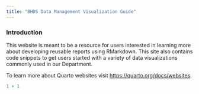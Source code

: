 ```yaml
---
title: "BHDS Data Management Visualization Guide"
---
```

```{=html}
<meta http-equiv='cache-control' content='no-cache'> 
<meta http-equiv='expires' content='0'> 
<meta http-equiv='pragma' content='no-cache'>
```

### Introduction

This website is meant to be a resource for users interested in learning more about developing reusable reports using RMarkdown. This site also contains code snippets to get users started with a variety of data visualizations commonly used in our Department.

To learn more about Quarto websites visit <https://quarto.org/docs/websites>.

```r
1 + 1
```
